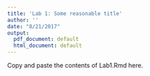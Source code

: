 ```yaml
---
title: 'Lab 1: Some reasonable title'
author: ''
date: "8/21/2017"
output:
  pdf_document: default
  html_document: default
---
```


Copy and paste the contents of Lab1.Rmd here. 